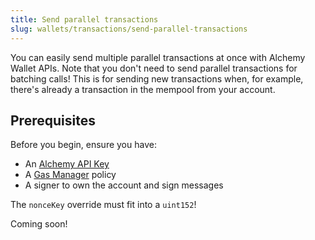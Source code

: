 ```yaml
---
title: Send parallel transactions
slug: wallets/transactions/send-parallel-transactions
---
```


You can easily send multiple parallel transactions at once with Alchemy Wallet APIs. Note that you don't need to send parallel transactions for batching calls! This is for sending new transactions when, for example, there's already a transaction in the mempool from your account.

## Prerequisites

Before you begin, ensure you have:

- An [Alchemy API Key](https://dashboard.alchemy.com/apps)
- A [Gas Manager](https://dashboard.alchemy.com/gas-manager/policy/create) policy
- A signer to own the account and sign messages

<Info>The `nonceKey` override must fit into a `uint152`!</Info>

<Tabs>
  <Tab title="React">Coming soon!</Tab>
  <Tab title="Javascript">
    <Markdown src="client.mdx" />
  </Tab>
  <Tab title="APIs">
    <Markdown src="api.mdx" />
  </Tab>
</Tabs>
